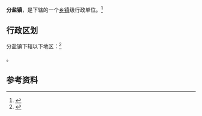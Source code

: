 {{中国乡级行政区|42/10/23/108/000}}

'''分盐镇'''，是{{PRC admin/fullname|42/10/23/108/000|3}}下辖的一个[[乡镇|乡镇]]级行政单位。<ref>{{PRC admin/ref sgc|{{PRC admin/parent|42/10/23/108/000}}}}</ref>

== 行政区划 ==

分盐镇下辖以下地区：<ref>{{PRC admin/ref sgc|42/10/23/108/000}}</ref>

{{PRC admin/children|42/10/23/108/000}}。

== 参考资料 ==

{{reflist}}

{{行政区划小作品}}
{{PRC admin/navcat|42/10/23/108/000}}